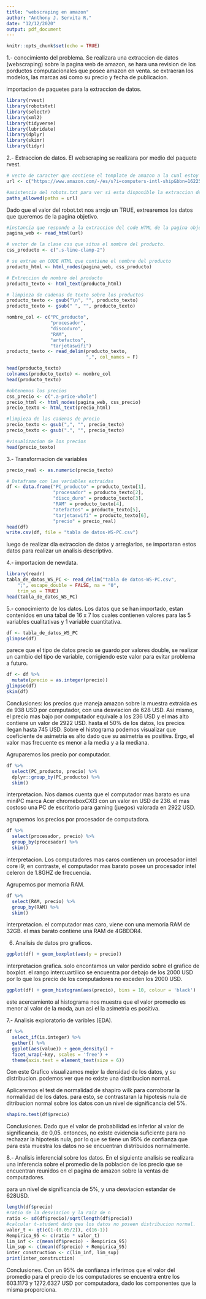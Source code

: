 ```yaml
---
title: "webscraping en amazon"
author: "Anthony J. Servita R."
date: "12/12/2020"
output: pdf_document
---
```


```r
knitr::opts_chunk$set(echo = TRUE)
```
1.- conocimiento del problema.
  Se realizara una extraccion de datos (webscraping) sobre la pagina web de amazon, se hara una revision de los porductos computacionales que posee amazon en venta. se extraeran los modelos, las marcas asi como su precio y fecha de publicacion. 
  
importacion de paquetes para la extraccion de datos.
```r
library(rvest)
library(robotstxt)
library(selectr)
library(xml2)
library(tidyverse)
library(lubridate)
library(dplyr)
library(skimr)
library(tidyr)
```

2.- Extraccion de datos. El webscraping se realizara por medio del paquete rvest.
```r
# vecto de caracter que contiene el template de amazon a la cual estoy accediendo
url <- c("https://www.amazon.com/-/es/s?i=computers-intl-ship&bbn=16225007011&rh=n%3A16225007011%2Cn%3A13896617011%2Cn%3A565098&dc&language=es&qid=1607804959&rnid=2057412011&ref=sr_nr_p_n_feature_fourteen_browse-bin_2")

#asistencia del robots.txt para ver si esta disponible la extraccion de datos legalmente
paths_allowed(paths = url)
```
Dado que el valor del robot.txt nos arrojo un TRUE, extrearemos los datos que queremos de la pagina objetivo.

```r
#instancia que responde a la extraccion del code HTML de la pagina objetivo.
pagina_web <- read_html(url)

# vector de la clase css que situa el nombre del producto.
css_producto <- c(".s-line-clamp-2")

# se extrae en CODE HTML que contiene el nombre del producto
producto_html <- html_nodes(pagina_web, css_producto)

# Extreccion de nombre del producto
producto_texto <- html_text(producto_html)

# limpieza de cadenas de texto sobre los productos
producto_texto <- gsub("\n", "", producto_texto)
producto_texto <- gsub(" ", "", producto_texto)

nombre_col <- c("PC_producto",
                "procesador",
                "discoduro",
                "RAM",
                "artefactos",
                "tarjetaswifi")
producto_texto <- read_delim(producto_texto, 
                             ",", col_names = F)

head(producto_texto)
colnames(producto_texto) <- nombre_col
head(producto_texto)

#obtenemos los precios
css_precio <- c(".a-price-whole")
precio_html <- html_nodes(pagina_web, css_precio)
precio_texto <- html_text(precio_html)

#limpieza de las cadenas de precio
precio_texto <- gsub(",", "", precio_texto)
precio_texto <- gsub(".", "", precio_texto)

#visualizacion de los precios
head(precio_texto)
```

3.- Transformacion de variables
```r
precio_real <- as.numeric(precio_texto)

# Dataframe con las variables extraidas
df <- data.frame("PC_producto" = producto_texto[1],
                 "procesador" = producto_texto[2],
                 "disco_duro" = producto_texto[3],
                 "RAM" = producto_texto[4], 
                 "atefactos" = producto_texto[5],
                 "tarjetaswifi" = producto_texto[6],
                 "precio" = precio_real)
head(df)
write.csv(df, file = "tabla de datos-WS-PC.csv")
```
luego de realizar dla extraccion de datos y arreglarlos, se importaran estos datos para realizar un analisis descriptivo.

4.- importacion de newdata.
```r
library(readr)
tabla_de_datos_WS_PC <- read_delim("tabla de datos-WS-PC.csv", 
    ";", escape_double = FALSE, na = "0", 
    trim_ws = TRUE)
head(tabla_de_datos_WS_PC)
```

5.- conocimiento de los datos. 
  Los datos que se han importado, estan contenidos en una tabal de 16 x 7 los cuales contienen valores para las 5 variables cualitativas y 1 variable cuantitativa.
```r
df <- tabla_de_datos_WS_PC
glimpse(df)
```
parece que el tipo de datos precio se guardo por valores double, se realizar un cambio del tipo de variable, corrigiendo este valor para evitar problema a futuro.

```r
df <- df %>%
  mutate(precio = as.integer(precio))
glimpse(df)
skim(df)
```
Conclusiones: los precios que maneja amazon sobre la muestra extraida es de 938 USD por computador, con una desviacion de 628 USD. Asi mismo, el precio mas bajo por computador equivale a los 236 USD y el mas alto contiene un valor de 2922 USD. hasta el 50% de los datos, los precios llegan hasta 745 USD. Sobre el histograma podemos visualizar que coeficiente de asimetria es alto dado que su asimetria es positiva. Ergo, el valor mas frecuente es menor a la media y a la mediana.

Agruparemos los precio por computador.
```r
df %>%
  select(PC_producto, precio) %>%
  dplyr::group_by(PC_producto) %>%
  skim()
```
interpretacion. Nos damos cuenta que el computador mas barato es una miniPC marca Acer chromeboxCXI3
con un valor en USD de 236. el mas costoso una PC de escritorio para gaming (juegos) valorada en 2922 USD.

agrupemos los precios por procesador de computadora.
```r
df %>%
  select(procesador, precio) %>%
  group_by(procesador) %>%
  skim()
```
interpretacion. Los computadores mas caros contienen un procesador intel core i9; en contraste,
el computador mas barato posee un procesador intel celeron de 1.8GHZ de frecuencia.

Agrupemos por memoria RAM.
```r
df %>% 
  select(RAM, precio) %>%
  group_by(RAM) %>%
  skim()
```
interpretacion. el computador mas caro, viene con una memoria RAM de 32GB. el mas barato contiene una RAM de 4GBDDR4.

6. Analisis de datos pro graficos.


```r
ggplot(df) + geom_boxplot(aes(y = precio))
```
interpretacion grafica. solo encontamos un valor perdido sobre el grafico de boxplot.
el rango intercuartilico se encuentra por debajo de los 2000 USD por lo que los precio
de los computadores no exceden los 2000 USD. 

```r
ggplot(df) + geom_histogram(aes(precio), bins = 10, colour = 'black')
```
este acercamiento al histograma nos muestra que el valor promedio es menor al valor de la moda, aun asi el la asimetria es positiva.

7.- Analisis exploratorio de varibles (EDA).
```r
df %>%
  select_if(is.integer) %>%
  gather() %>%
  ggplot(aes(value)) + geom_density() +
  facet_wrap(~key, scales = 'free') +
  theme(axis.text = element_text(size = 6))
```
Con este Grafico visualizamos mejor la densidad de los datos, y su distribucion.
podemos ver que no existe una distribucion normal. 

Aplicaremos el test de normalidad de shapiro wilk para corroborar la normalidad de los datos. para esto, se contrastaran la hipotesis nula de ditribucion normal sobre los datos con un nivel de significancia  del 5%.
```r
shapiro.test(df$precio)
```
Conclusiones. Dado que el valor de probabilidad es inferior al valor de significancia, de 0,05. entonces, no existe evidencia suficiente para no rechazar la hipotesis nula, por lo que se tiene un 95% de confianza que para esta muestra los datos no se encuentran distribuidos normalmente.

8.- Analisis inferencial sobre los datos.
En el siguiente analisis se realizara una inferencia sobre el promedio de la poblacion de los precio que se encuentran reunidos en el pagina de amazon sobre la ventas de computadores.

para un nivel de significancia de 5%, y una desviacion estandar de 628USD.
```r
length(df$precio)
#ratio de la desviacion y la raiz de n
ratio <- sd(df$precio)/sqrt(length(df$precio))
#calcular t-student dado qeu los datos no poseen distribucion normal.
valor_t <- qt(c(1-(0.05/2)), c(16-1))
Rempirica_95 <- c(ratio * valor_t)
lim_inf <- c(mean(df$precio) - Rempirica_95)
lim_sup <- c(mean(df$precio) + Rempirica_95)
inter_construction <- c(lim_inf, lim_sup)
print(inter_construction)
```
Conclusiones. Con un 95% de confianza inferimos que el valor del promedio para el precio de los computadores se encuentra entre los 603.1173 y 1272.6327 USD por computadora, dado los componentes que la misma proporciona. 

